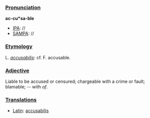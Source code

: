 ===[[Pronunciation]]===

'''ac-cu*sa-ble'''
*[[IPA]]: //
*[[SAMPA]]: //
===[[Etymology]]===

L. ''[[accusabilis]]'': cf. F. <ets>accusable</ets>.
===[[Adjective]]===

Liable to be accused or censured; chargeable with a crime or fault; blamable; -- with ''of''.
===[[Translations]]===

*[[Latin]]: [[accusabilis]]